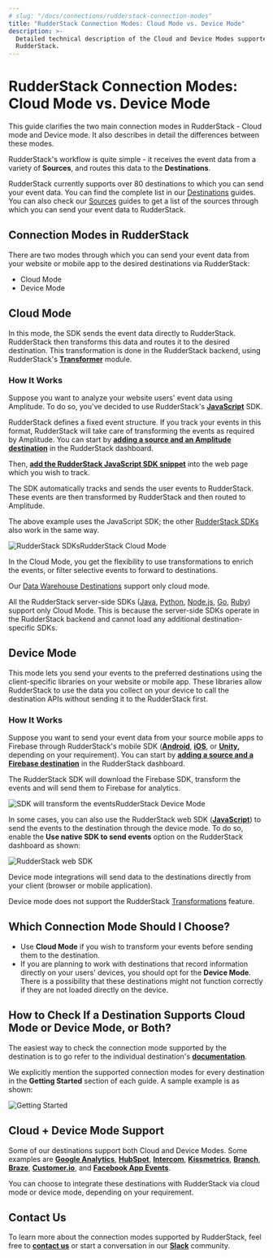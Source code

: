 ```yaml
---
# slug: "/docs/connections/rudderstack-connection-modes"
title: "RudderStack Connection Modes: Cloud Mode vs. Device Mode"
description: >-
  Detailed technical description of the Cloud and Device Modes supported by
  RudderStack.
---
```


# RudderStack Connection Modes: Cloud Mode vs. Device Mode

This guide clarifies the two main connection modes in RudderStack - Cloud mode and Device mode. It also describes in detail the differences between these modes.

RudderStack's workflow is quite simple - it receives the event data from a variety of **Sources**, and routes this data to the **Destinations**.

<div class="successBlock">

  RudderStack currently supports over 80 destinations to which you can send your
  event data. You can find the complete list in our <a href="https://rudderstack.com/docs/destinations/">Destinations</a> guides. You can also check our <a href="https://rudderstack.com/docs/stream-sources/">Sources</a> guides to get a list of the sources through which you can send your event data to RudderStack.
</div>

## Connection Modes in RudderStack

There are two modes through which you can send your event data from your website or mobile app to the desired destinations via RudderStack:

- Cloud Mode
- Device Mode

## Cloud Mode

In this mode, the SDK sends the event data directly to RudderStack. RudderStack then transforms this data and routes it to the desired destination. This transformation is done in the RudderStack backend, using RudderStack's [**Transformer**](https://github.com/rudderlabs/rudder-transformer) module.

### How It Works

Suppose you want to analyze your website users' event data using Amplitude. To do so, you've decided to use RudderStack's [**JavaScript**](https://rudderstack.com/docs/stream-sources/rudderstack-sdk-integration-guides/rudderstack-javascript-sdk/) SDK.

RudderStack defines a fixed event structure. If you track your events in this format, RudderStack will take care of transforming the events as required by Amplitude. You can start by [**adding a source and an Amplitude destination**](https://rudderstack.com/docs/connections/adding-source-and-destination-rudderstack/) in the RudderStack dashboard.

Then, [**add the RudderStack JavaScript SDK snippet**](https://rudderstack.com/docs/stream-sources/rudderstack-sdk-integration-guides/rudderstack-javascript-sdk/#2-installing-the-rudderstack-javascript-sdk) into the web page which you wish to track.

The SDK automatically tracks and sends the user events to RudderStack. These events are then transformed by RudderStack and then routed to Amplitude.

<div class="infoBlock">

  The above example uses the JavaScript SDK; the other <a href="https://rudderstack.com/docs/stream-sources/rudderstack-sdk-integration-guides/"> RudderStack SDKs </a> also work in the same way.
</div>

<img src="../assets/image (9).png" alt="RudderStack SDKs" /><span class="imageTitle">RudderStack Cloud Mode</span>

<div class="successBlock">

  In the Cloud Mode, you get the flexibility to use transformations to enrich
  the events, or filter selective events to forward to destinations.
</div>

<div class="warningBlock">

Our <a href="https://rudderstack.com/docs/data-warehouse-integrations/">Data Warehouse Destinations</a> support only cloud mode.

</div>

<div class="warningBlock">

All the RudderStack server-side SDKs (<a href="https://rudderstack.com/docs/stream-sources/rudderstack-sdk-integration-guides/rudderstack-java-sdk/">Java</a>, <a href="https://rudderstack.com/docs/stream-sources/rudderstack-sdk-integration-guides//rudderstack-python-sdk/">Python</a>, <a href="https://rudderstack.com/docs/stream-sources/rudderstack-sdk-integration-guides/rudderstack-node-sdk/">Node.js</a>, <a href="https://rudderstack.com/docs/stream-sources/rudderstack-sdk-integration-guides/rudderstack-go-sdk/">Go</a>, <a href="https://rudderstack.com/docs/stream-sources/rudderstack-sdk-integration-guides/rudderstack-ruby-sdk/">Ruby</a>) support only Cloud Mode. This is because the server-side SDKs operate in the RudderStack backend and cannot load any additional destination-specific SDKs.

</div>

## Device Mode

This mode lets you send your events to the preferred destinations using the client-specific libraries on your website or mobile app. These libraries allow RudderStack to use the data you collect on your device to call the destination APIs without sending it to the RudderStack first.

### How It Works

Suppose you want to send your event data from your source mobile apps to Firebase through RudderStack's mobile SDK \([**Android**](https://rudderstack.com/docs/stream-sources/rudderstack-sdk-integration-guides/rudderstack-android-sdk/), [**iOS**](https://rudderstack.com/docs/stream-sources/rudderstack-sdk-integration-guides/rudderstack-ios-sdk/), or [**Unity**](https://rudderstack.com/docs/stream-sources/rudderstack-sdk-integration-guides/getting-started-with-unity-sdk/)**,** depending on your requirement\). You can start by [**adding a source and a Firebase destination**](https://rudderstack.com/docs/connections/adding-source-and-destination-rudderstack/) in the RudderStack dashboard.

The RudderStack SDK will download the Firebase SDK, transform the events and will send them to Firebase for analytics.

<img src="../assets/image (29).png" alt="SDK will transform the events" /><span class="imageTitle">RudderStack Device Mode</span>

In some cases, you can also use the RudderStack web SDK \([**JavaScript**](https://rudderstack.com/docs/stream-sources/rudderstack-sdk-integration-guides/rudderstack-javascript-sdk/)\) to send the events to the destination through the device mode. To do so, enable the **Use native SDK to send events** option on the RudderStack dashboard as shown:

<img src="../assets/screen-shot-2021-06-07-at-4.17.14-pm.png" alt="RudderStack web SDK" />

<div class="successBlock">

  Device mode integrations will send data to the destinations directly from your
  client (browser or mobile application).
</div>

<div class="warningBlock">

Device mode does not support the RudderStack <a href="https://rudderstack.com/docs/transformations/">Transformations</a> feature.

</div>

## Which Connection Mode Should I Choose?

- Use **Cloud Mode** if you wish to transform your events before sending them to the destination.
- If you are planning to work with destinations that record information directly on your users' devices, you should opt for the **Device Mode**. There is a possibility that these destinations might not function correctly if they are not loaded directly on the device.

## How to Check If a Destination Supports Cloud Mode or Device Mode, or Both?

The easiest way to check the connection mode supported by the destination is to go refer to the individual destination's [**documentation**](https://rudderstack.com/docs/destinations/).

We explicitly mention the supported connection modes for every destination in the **Getting Started** section of each guide. A sample example is as shown:

<img src="../assets/screen-shot-2021-06-07-at-4.24.51-pm.png" alt="Getting Started" />

## Cloud + Device Mode Support

Some of our destinations support both Cloud and Device Modes. Some examples are [**Google Analytics**](https://rudderstack.com/docs/destinations/analytics/google-analytics-ga/), [**HubSpot**](https://rudderstack.com/docs/destinations/crm/hubspot/), [**Intercom**](https://rudderstack.com/docs/destinations/business-messaging/intercom/), [**Kissmetrics**](https://rudderstack.com/docs/destinations/analytics/kissmetrics/), [**Branch**](https://rudderstack.com/docs/destinations/attribution/branchio/), [**Braze**](https://rudderstack.com/docs/destinations/marketing/braze/), [**Customer.io**](https://rudderstack.com/docs/destinations/marketing/customer.io/), and [**Facebook App Events**](https://rudderstack.com/docs/destinations/advertising/facebook-app-events/).

You can choose to integrate these destinations with RudderStack via cloud mode or device mode, depending on your requirement.

## Contact Us

To learn more about the connection modes supported by RudderStack, feel free to [**contact us**](mailto:%20docs@rudderstack.com) or start a conversation in our [**Slack**](https://rudderstack.com/join-rudderstack-slack-community) community.
